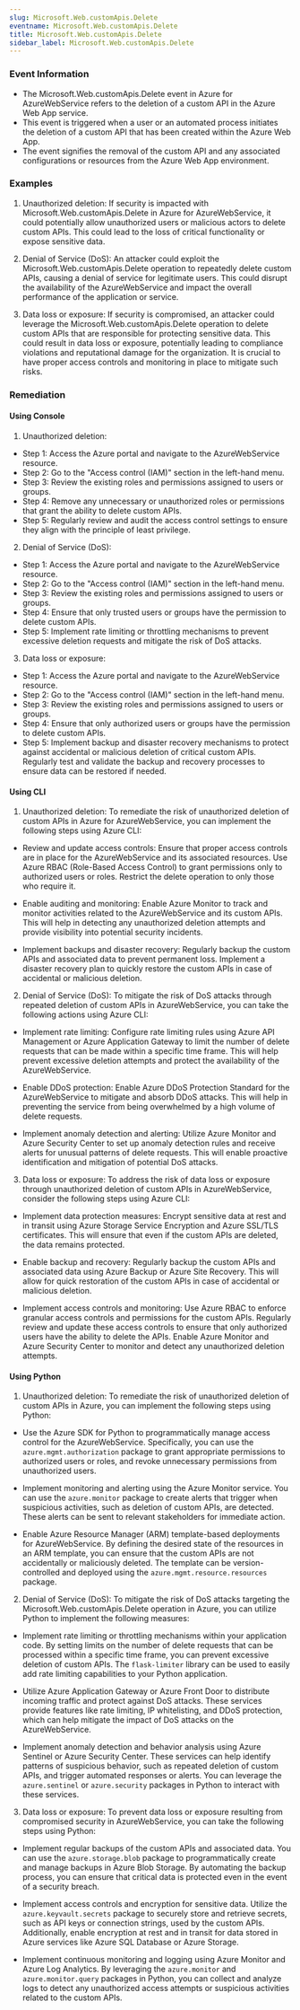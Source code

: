 ```yaml
--- 
slug: Microsoft.Web.customApis.Delete
eventname: Microsoft.Web.customApis.Delete
title: Microsoft.Web.customApis.Delete
sidebar_label: Microsoft.Web.customApis.Delete
---
```

                       
### Event Information

- The Microsoft.Web.customApis.Delete event in Azure for AzureWebService refers to the deletion of a custom API in the Azure Web App service.
- This event is triggered when a user or an automated process initiates the deletion of a custom API that has been created within the Azure Web App.
- The event signifies the removal of the custom API and any associated configurations or resources from the Azure Web App environment.


### Examples

1. Unauthorized deletion: If security is impacted with Microsoft.Web.customApis.Delete in Azure for AzureWebService, it could potentially allow unauthorized users or malicious actors to delete custom APIs. This could lead to the loss of critical functionality or expose sensitive data.

2. Denial of Service (DoS): An attacker could exploit the Microsoft.Web.customApis.Delete operation to repeatedly delete custom APIs, causing a denial of service for legitimate users. This could disrupt the availability of the AzureWebService and impact the overall performance of the application or service.

3. Data loss or exposure: If security is compromised, an attacker could leverage the Microsoft.Web.customApis.Delete operation to delete custom APIs that are responsible for protecting sensitive data. This could result in data loss or exposure, potentially leading to compliance violations and reputational damage for the organization. It is crucial to have proper access controls and monitoring in place to mitigate such risks.

### Remediation

#### Using Console

1. Unauthorized deletion:
- Step 1: Access the Azure portal and navigate to the AzureWebService resource.
- Step 2: Go to the "Access control (IAM)" section in the left-hand menu.
- Step 3: Review the existing roles and permissions assigned to users or groups.
- Step 4: Remove any unnecessary or unauthorized roles or permissions that grant the ability to delete custom APIs.
- Step 5: Regularly review and audit the access control settings to ensure they align with the principle of least privilege.

2. Denial of Service (DoS):
- Step 1: Access the Azure portal and navigate to the AzureWebService resource.
- Step 2: Go to the "Access control (IAM)" section in the left-hand menu.
- Step 3: Review the existing roles and permissions assigned to users or groups.
- Step 4: Ensure that only trusted users or groups have the permission to delete custom APIs.
- Step 5: Implement rate limiting or throttling mechanisms to prevent excessive deletion requests and mitigate the risk of DoS attacks.

3. Data loss or exposure:
- Step 1: Access the Azure portal and navigate to the AzureWebService resource.
- Step 2: Go to the "Access control (IAM)" section in the left-hand menu.
- Step 3: Review the existing roles and permissions assigned to users or groups.
- Step 4: Ensure that only authorized users or groups have the permission to delete custom APIs.
- Step 5: Implement backup and disaster recovery mechanisms to protect against accidental or malicious deletion of critical custom APIs. Regularly test and validate the backup and recovery processes to ensure data can be restored if needed.

#### Using CLI

1. Unauthorized deletion: To remediate the risk of unauthorized deletion of custom APIs in Azure for AzureWebService, you can implement the following steps using Azure CLI:

- Review and update access controls: Ensure that proper access controls are in place for the AzureWebService and its associated resources. Use Azure RBAC (Role-Based Access Control) to grant permissions only to authorized users or roles. Restrict the delete operation to only those who require it.

- Enable auditing and monitoring: Enable Azure Monitor to track and monitor activities related to the AzureWebService and its custom APIs. This will help in detecting any unauthorized deletion attempts and provide visibility into potential security incidents.

- Implement backups and disaster recovery: Regularly backup the custom APIs and associated data to prevent permanent loss. Implement a disaster recovery plan to quickly restore the custom APIs in case of accidental or malicious deletion.

2. Denial of Service (DoS): To mitigate the risk of DoS attacks through repeated deletion of custom APIs in AzureWebService, you can take the following actions using Azure CLI:

- Implement rate limiting: Configure rate limiting rules using Azure API Management or Azure Application Gateway to limit the number of delete requests that can be made within a specific time frame. This will help prevent excessive deletion attempts and protect the availability of the AzureWebService.

- Enable DDoS protection: Enable Azure DDoS Protection Standard for the AzureWebService to mitigate and absorb DDoS attacks. This will help in preventing the service from being overwhelmed by a high volume of delete requests.

- Implement anomaly detection and alerting: Utilize Azure Monitor and Azure Security Center to set up anomaly detection rules and receive alerts for unusual patterns of delete requests. This will enable proactive identification and mitigation of potential DoS attacks.

3. Data loss or exposure: To address the risk of data loss or exposure through unauthorized deletion of custom APIs in AzureWebService, consider the following steps using Azure CLI:

- Implement data protection measures: Encrypt sensitive data at rest and in transit using Azure Storage Service Encryption and Azure SSL/TLS certificates. This will ensure that even if the custom APIs are deleted, the data remains protected.

- Enable backup and recovery: Regularly backup the custom APIs and associated data using Azure Backup or Azure Site Recovery. This will allow for quick restoration of the custom APIs in case of accidental or malicious deletion.

- Implement access controls and monitoring: Use Azure RBAC to enforce granular access controls and permissions for the custom APIs. Regularly review and update these access controls to ensure that only authorized users have the ability to delete the APIs. Enable Azure Monitor and Azure Security Center to monitor and detect any unauthorized deletion attempts.

#### Using Python

1. Unauthorized deletion: To remediate the risk of unauthorized deletion of custom APIs in Azure, you can implement the following steps using Python:

- Use the Azure SDK for Python to programmatically manage access control for the AzureWebService. Specifically, you can use the `azure.mgmt.authorization` package to grant appropriate permissions to authorized users or roles, and revoke unnecessary permissions from unauthorized users.

- Implement monitoring and alerting using the Azure Monitor service. You can use the `azure.monitor` package to create alerts that trigger when suspicious activities, such as deletion of custom APIs, are detected. These alerts can be sent to relevant stakeholders for immediate action.

- Enable Azure Resource Manager (ARM) template-based deployments for AzureWebService. By defining the desired state of the resources in an ARM template, you can ensure that the custom APIs are not accidentally or maliciously deleted. The template can be version-controlled and deployed using the `azure.mgmt.resource.resources` package.

2. Denial of Service (DoS): To mitigate the risk of DoS attacks targeting the Microsoft.Web.customApis.Delete operation in Azure, you can utilize Python to implement the following measures:

- Implement rate limiting or throttling mechanisms within your application code. By setting limits on the number of delete requests that can be processed within a specific time frame, you can prevent excessive deletion of custom APIs. The `flask-limiter` library can be used to easily add rate limiting capabilities to your Python application.

- Utilize Azure Application Gateway or Azure Front Door to distribute incoming traffic and protect against DoS attacks. These services provide features like rate limiting, IP whitelisting, and DDoS protection, which can help mitigate the impact of DoS attacks on the AzureWebService.

- Implement anomaly detection and behavior analysis using Azure Sentinel or Azure Security Center. These services can help identify patterns of suspicious behavior, such as repeated deletion of custom APIs, and trigger automated responses or alerts. You can leverage the `azure.sentinel` or `azure.security` packages in Python to interact with these services.

3. Data loss or exposure: To prevent data loss or exposure resulting from compromised security in AzureWebService, you can take the following steps using Python:

- Implement regular backups of the custom APIs and associated data. You can use the `azure.storage.blob` package to programmatically create and manage backups in Azure Blob Storage. By automating the backup process, you can ensure that critical data is protected even in the event of a security breach.

- Implement access controls and encryption for sensitive data. Utilize the `azure.keyvault.secrets` package to securely store and retrieve secrets, such as API keys or connection strings, used by the custom APIs. Additionally, enable encryption at rest and in transit for data stored in Azure services like Azure SQL Database or Azure Storage.

- Implement continuous monitoring and logging using Azure Monitor and Azure Log Analytics. By leveraging the `azure.monitor` and `azure.monitor.query` packages in Python, you can collect and analyze logs to detect any unauthorized access attempts or suspicious activities related to the custom APIs.


 